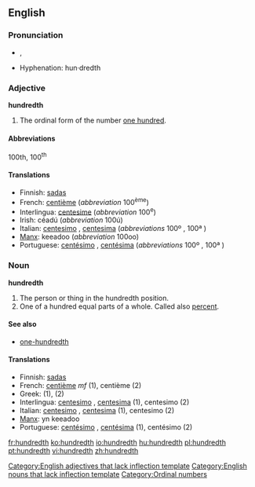 ==English==

===Pronunciation===
*{{IPA|/ˈhʌndɹɛdθ/}}, {{SAMPA|/"hVndrEdT/}}
*Hyphenation: hun·dredth

===Adjective===
'''hundredth'''[[Category:English adjectives that lack inflection template]]

# The ordinal form of the number [[hundred|one hundred]].

====Abbreviations====
100th, 100<sup>th</sup>

====Translations====

*Finnish: [[sadas]]
*French: [[centième]] (''abbreviation'' 100<sup>ème</sup>)
*Interlingua: [[centesime]] (''abbreviation'' 100<sup>e</sup>)
*Irish: céadú (''abbreviation'' 100ú)
*Italian: [[centesimo]] {{m}}, [[centesima]] {{f}} (''abbreviations'' 100º {{m}}, 100ª {{f}})
*[[Manx]]: keeadoo (''abbreviation'' 100oo)
*Portuguese: [[centésimo]] {{m}}, [[centésima]] {{f}} (''abbreviations'' 100º {{m}}, 100ª {{f}})

===Noun===
'''hundredth'''[[Category:English nouns that lack inflection template]]

# The person or thing in the hundredth position.
# One of a hundred equal parts of a whole. Called also [[percent]].

====See also====
*[[one-hundredth]]

====Translations====

*Finnish: [[sadas]]
*French: [[centième]] ''mf'' (1), centième {{m}} (2)
*Greek: {{t|el|εκατοστός}} (1), {{t|el|εκατοστό|n}} (2)
*Interlingua: [[centesimo]] {{m}}, [[centesima]] {{f}} (1), centesimo (2)
*Italian: [[centesimo]] {{m}}, [[centesima]] {{f}} (1), centesimo {{m}} (2)
*[[Manx]]: yn keeadoo
*Portuguese: [[centésimo]] {{m}}, [[centésima]] {{f}} (1), centésimo {{m}} (2)

[[Category:Ordinal numbers]]

[[fr:hundredth]]
[[ko:hundredth]]
[[io:hundredth]]
[[hu:hundredth]]
[[pl:hundredth]]
[[pt:hundredth]]
[[vi:hundredth]]
[[zh:hundredth]]
